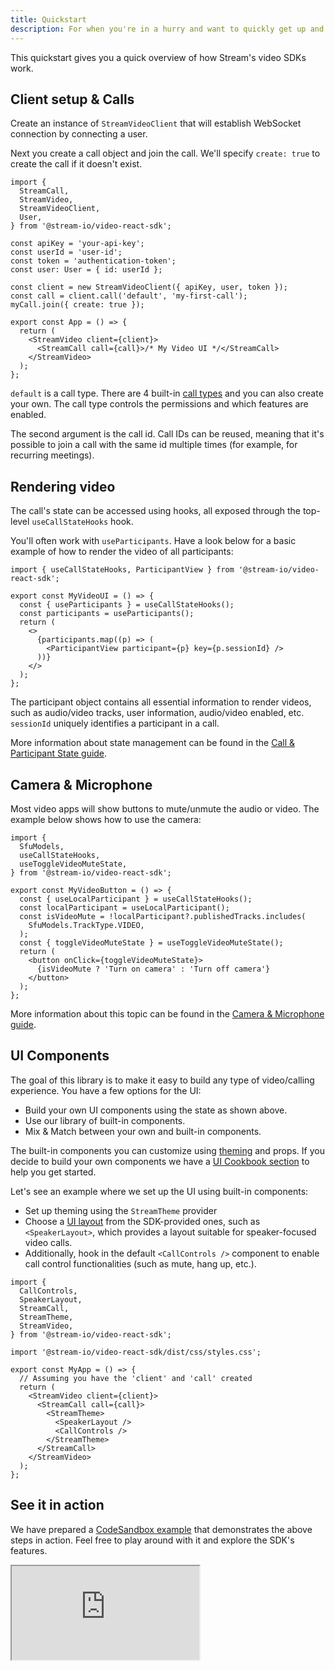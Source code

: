 ```yaml
---
title: Quickstart
description: For when you're in a hurry and want to quickly get up and running
---
```


This quickstart gives you a quick overview of how Stream's video SDKs work.

## Client setup & Calls

Create an instance of `StreamVideoClient` that will establish WebSocket connection by connecting a user.

Next you create a call object and join the call.
We'll specify `create: true` to create the call if it doesn't exist.

```tsx
import {
  StreamCall,
  StreamVideo,
  StreamVideoClient,
  User,
} from '@stream-io/video-react-sdk';

const apiKey = 'your-api-key';
const userId = 'user-id';
const token = 'authentication-token';
const user: User = { id: userId };

const client = new StreamVideoClient({ apiKey, user, token });
const call = client.call('default', 'my-first-call');
myCall.join({ create: true });

export const App = () => {
  return (
    <StreamVideo client={client}>
      <StreamCall call={call}>/* My Video UI */</StreamCall>
    </StreamVideo>
  );
};
```

`default` is a call type. There are 4 built-in [call types](../../guides/configuring-call-types/) and you can also create your own. The call type controls the permissions and which features are enabled.

The second argument is the call id. Call IDs can be reused, meaning that it's possible to join a call with the same id multiple times (for example, for recurring meetings).

## Rendering video

The call's state can be accessed using hooks, all exposed through the top-level `useCallStateHooks` hook.

You'll often work with `useParticipants`.
Have a look below for a basic example of how to render the video of all participants:

```tsx
import { useCallStateHooks, ParticipantView } from '@stream-io/video-react-sdk';

export const MyVideoUI = () => {
  const { useParticipants } = useCallStateHooks();
  const participants = useParticipants();
  return (
    <>
      {participants.map((p) => (
        <ParticipantView participant={p} key={p.sessionId} />
      ))}
    </>
  );
};
```

The participant object contains all essential information to render videos, such as audio/video tracks, user information, audio/video enabled, etc.
`sessionId` uniquely identifies a participant in a call.

More information about state management can be found in the [Call & Participant State guide](../../guides/call-and-participant-state).

## Camera & Microphone

Most video apps will show buttons to mute/unmute the audio or video. The example below shows how to use the camera:

```tsx
import {
  SfuModels,
  useCallStateHooks,
  useToggleVideoMuteState,
} from '@stream-io/video-react-sdk';

export const MyVideoButton = () => {
  const { useLocalParticipant } = useCallStateHooks();
  const localParticipant = useLocalParticipant();
  const isVideoMute = !localParticipant?.publishedTracks.includes(
    SfuModels.TrackType.VIDEO,
  );
  const { toggleVideoMuteState } = useToggleVideoMuteState();
  return (
    <button onClick={toggleVideoMuteState}>
      {isVideoMute ? 'Turn on camera' : 'Turn off camera'}
    </button>
  );
};
```

More information about this topic can be found in the [Camera & Microphone guide](../../guides/camera-and-microphone).

## UI Components

The goal of this library is to make it easy to build any type of video/calling experience. You have a few options for the UI:

- Build your own UI components using the state as shown above.
- Use our library of built-in components.
- Mix & Match between your own and built-in components.

The built-in components you can customize using [theming](../../ui-components/video-theme) and props. If you decide to build your own components we have a [UI Cookbook section](../../ui-cookbook/overview) to help you get started.

Let's see an example where we set up the UI using built-in components:

- Set up theming using the `StreamTheme` provider
- Choose a [UI layout](../../ui-components/core/call-layout) from the SDK-provided ones, such as `<SpeakerLayout>`, which provides a layout suitable for speaker-focused video calls.
- Additionally, hook in the default `<CallControls />` component to enable call control functionalities (such as mute, hang up, etc.).

```tsx
import {
  CallControls,
  SpeakerLayout,
  StreamCall,
  StreamTheme,
  StreamVideo,
} from '@stream-io/video-react-sdk';

import '@stream-io/video-react-sdk/dist/css/styles.css';

export const MyApp = () => {
  // Assuming you have the 'client' and 'call' created
  return (
    <StreamVideo client={client}>
      <StreamCall call={call}>
        <StreamTheme>
          <SpeakerLayout />
          <CallControls />
        </StreamTheme>
      </StreamCall>
    </StreamVideo>
  );
};
```

## See it in action

We have prepared a [CodeSandbox example](https://codesandbox.io/embed/stream-video-quickstart-y0wo3m)
that demonstrates the above steps in action.
Feel free to play around with it and explore the SDK's features.

<iframe
  src="https://codesandbox.io/embed/stream-video-quickstart-y0wo3m?fontsize=12&hidenavigation=1&theme=dark&runonclick=1"
  style={{
    width: '100%',
    height: '500px',
    border: 0,
    borderRadius: '4px',
    overflow: 'hidden',
  }}
  title="stream-video-quickstart"
  allow="accelerometer; ambient-light-sensor; camera; encrypted-media; geolocation; gyroscope; hid; microphone; midi; payment; usb; vr; xr-spatial-tracking"
  sandbox="allow-forms allow-modals allow-popups allow-presentation allow-same-origin allow-scripts"
></iframe>
